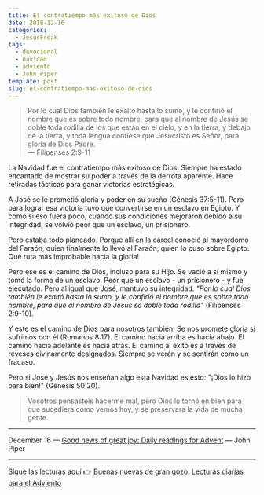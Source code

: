 ```yaml
---
title: El contratiempo más exitoso de Dios
date: 2018-12-16
categories:
  - JesusFreak
tags:
  - devocional
  - navidad
  - adviento
  - John Piper
template: post
slug: el-contratiempo-mas-exitoso-de-dios
---
```


> Por lo cual Dios también le exaltó hasta lo sumo, y le confirió el nombre que es sobre todo nombre, para que al nombre de Jesús se doble toda rodilla de los que están en el cielo, y en la tierra, y debajo de la tierra, y toda lengua confiese que Jesucristo es Señor, para gloria de Dios Padre.<br />
> — Filipenses 2:9-11

La Navidad fue el contratiempo más exitoso de Dios. Siempre ha estado encantado de mostrar su poder a través de la derrota aparente. Hace retiradas tácticas para ganar victorias estratégicas.

A José se le prometió gloria y poder en su sueño (Génesis 37:5-11). Pero para lograr esa victoria tuvo que convertirse en un esclavo en Egipto. Y como si eso fuera poco, cuando sus condiciones mejoraron debido a su integridad, se volvió peor que un esclavo, un prisionero.

Pero estaba todo planeado. Porque allí en la cárcel conoció al mayordomo del Faraón, quien finalmente lo llevó al Faraón, quien lo puso sobre Egipto. Qué ruta más improbable hacia la gloria!

Pero ese es el camino de Dios, incluso para su Hijo. Se vació a sí mismo y tomó la forma de un esclavo. Peor que un esclavo - un prisionero - y fue ejecutado. Pero al igual que José, mantuvo su integridad. _"Por lo cual Dios también le exaltó hasta lo sumo, y le confirió el nombre que es sobre todo nombre, para que al nombre de Jesús se doble toda rodilla"_ (Filipenses 2:9-10).

Y este es el camino de Dios para nosotros también. Se nos promete gloria si sufrimos con él (Romanos 8:17). El camino hacia arriba es hacia abajo. El camino hacia adelante es hacia atrás. El camino al éxito es a través de reveses divinamente designados. Siempre se verán y se sentirán como un fracaso.

Pero si José y Jesús nos enseñan algo esta Navidad es esto: "¡Dios lo hizo para bien!" (Génesis 50:20).

> Vosotros pensasteis hacerme mal, pero Dios lo tornó en bien para que sucediera como vemos hoy, y se preservara la vida de mucha gente.

---

December 16 — [Good news of great joy: Daily readings for Advent](https://www.desiringgod.org/books/good-news-of-great-joy) — John Piper

---

Sigue las lecturas aquí 👉 [Buenas nuevas de gran gozo: Lecturas diarias para el Adviento](/buenas-nuevas-de-gran-gozo-lecturas-diarias-para-adviento)
